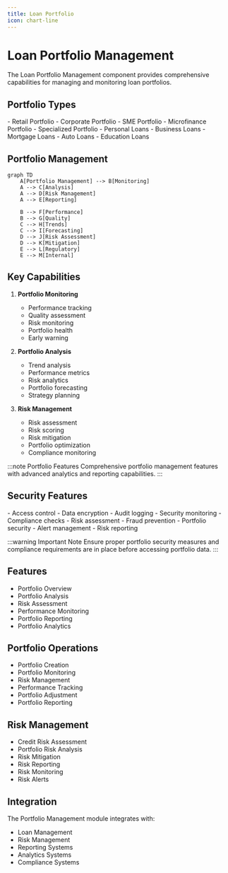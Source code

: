 ```yaml
---
title: Loan Portfolio
icon: chart-line
---
```


# Loan Portfolio Management

The Loan Portfolio Management component provides comprehensive capabilities for managing and monitoring loan portfolios.

## Portfolio Types

<Accordion>
<AccordionItem title="Portfolio Categories">
- Retail Portfolio
- Corporate Portfolio
- SME Portfolio
- Microfinance Portfolio
- Specialized Portfolio
</AccordionItem>

<AccordionItem title="Portfolio Segments">
- Personal Loans
- Business Loans
- Mortgage Loans
- Auto Loans
- Education Loans
</AccordionItem>
</Accordion>

## Portfolio Management

```mermaid
graph TD
    A[Portfolio Management] --> B[Monitoring]
    A --> C[Analysis]
    A --> D[Risk Management]
    A --> E[Reporting]
    
    B --> F[Performance]
    B --> G[Quality]
    C --> H[Trends]
    C --> I[Forecasting]
    D --> J[Risk Assessment]
    D --> K[Mitigation]
    E --> L[Regulatory]
    E --> M[Internal]
```

## Key Capabilities

1. **Portfolio Monitoring**
   - Performance tracking
   - Quality assessment
   - Risk monitoring
   - Portfolio health
   - Early warning

2. **Portfolio Analysis**
   - Trend analysis
   - Performance metrics
   - Risk analytics
   - Portfolio forecasting
   - Strategy planning

3. **Risk Management**
   - Risk assessment
   - Risk scoring
   - Risk mitigation
   - Portfolio optimization
   - Compliance monitoring

:::note Portfolio Features
Comprehensive portfolio management features with advanced analytics and reporting capabilities.
:::

## Security Features

<Accordion>
<AccordionItem title="Data Security">
- Access control
- Data encryption
- Audit logging
- Security monitoring
- Compliance checks
</AccordionItem>

<AccordionItem title="Risk Security">
- Risk assessment
- Fraud prevention
- Portfolio security
- Alert management
- Risk reporting
</AccordionItem>
</Accordion>

:::warning Important Note
Ensure proper portfolio security measures and compliance requirements are in place before accessing portfolio data.
:::

## Features

- Portfolio Overview
- Portfolio Analysis
- Risk Assessment
- Performance Monitoring
- Portfolio Reporting
- Portfolio Analytics

## Portfolio Operations

- Portfolio Creation
- Portfolio Monitoring
- Risk Management
- Performance Tracking
- Portfolio Adjustment
- Portfolio Reporting

## Risk Management

- Credit Risk Assessment
- Portfolio Risk Analysis
- Risk Mitigation
- Risk Reporting
- Risk Monitoring
- Risk Alerts

## Integration

The Portfolio Management module integrates with:
- Loan Management
- Risk Management
- Reporting Systems
- Analytics Systems
- Compliance Systems

